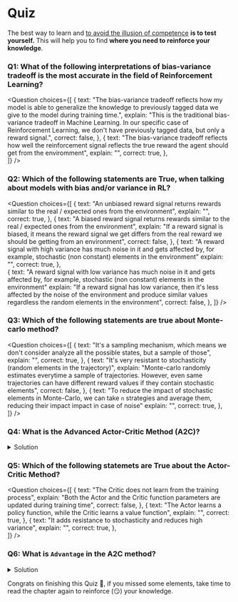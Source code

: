 # Quiz

The best way to learn and [to avoid the illusion of competence](https://www.coursera.org/lecture/learning-how-to-learn/illusions-of-competence-BuFzf) **is to test yourself.** This will help you to find **where you need to reinforce your knowledge**.


### Q1: What of the following interpretations of bias-variance tradeoff is the most accurate in the field of Reinforcement Learning?

<Question
	choices={[
		{
			text: "The bias-variance tradeoff reflects how my model is able to generalize the knowledge to previously tagged data we give to the model during training time.",
			explain: "This is the traditional bias-variance tradeoff in Machine Learning. In our specific case of Reinforcement Learning, we don't have previously tagged data, but only a reward signal.",
      			correct: false,
		},
   		{
			text: "The bias-variance tradeoff reflects how well the reinforcement signal reflects the true reward the agent should get from the enviromment",
			explain: "",
      			correct: true,
		},		
	]}
/>

### Q2: Which of the following statements are True, when talking about models with bias and/or variance in RL?

<Question
	choices={[
		{
			text: "An unbiased reward signal returns rewards similar to the real / expected ones from the environment",
			explain: "",
      			correct: true,
		},
    		{
			text: "A biased reward signal returns rewards similar to the real / expected ones from the environment",
			explain: "If a reward signal is biased, it means the reward signal we get differs from the real reward we should be getting from an environment",
      			correct: false,
		},
    		{
			text: "A reward signal with high variance has much noise in it and gets affected by, for example, stochastic (non constant) elements in the environment"
			explain: "",
      			correct: true,
		},		
    		{
			text: "A reward signal with low variance has much noise in it and gets affected by, for example, stochastic (non constant) elements in the environment"
			explain: "If a reward signal has low variance, then it's less affected by the noise of the environment and produce similar values regardless the random elements in the environment",
      			correct: false,
		},
	]}
/>


### Q3: Which of the following statements are true about Monte-carlo method?

<Question
	choices={[
		{
			text: "It's a sampling mechanism, which means we don't consider analyze all the possible states, but a sample of those",
			explain: "",
      			correct: true,
		},
    		{
			text: "It's very resistant to stochasticity (random elements in the trajectory)",
			explain: "Monte-carlo randomly estimates everytime a sample of trajectories. However, even same trajectories can have different reward values if they contain stochastic elements",
      			correct: false,
		},
    		{
			text: "To reduce the impact of stochastic elements in Monte-Carlo, we can take `n` strategies and average them, reducing their impact impact in case of noise"
			explain: "",
			correct: true,
		},		    
	]}
/>

### Q4: What is the Advanced Actor-Critic Method (A2C)?

<details>
<summary>Solution</summary>

The idea behind Actor-Critic is that we learn two function approximations:
1. A `policy` that controls how our agent acts (π)
2. A `value` function to assist the policy update by measuring how good the action taken is (q)

<img src="https://huggingface.co/datasets/huggingface-deep-rl-course/course-images/resolve/main/en/unit8/step2.jpg" alt="Actor-Critic, step 2"/>

</details>

### Q5: Which of the following statemets are True about the Actor-Critic Method?

<Question
	choices={[
   		 {
			text: "The Critic does not learn from the training process",
			explain: "Both the Actor and the Critic function parameters are updated during training time",
      			correct: false,
		},
		{
			text: "The Actor learns a policy function, while the Critic learns a value function",
			explain: "",
      			correct: true,
		},
    		{
			text: "It adds resistance to stochasticity and reduces high variance",
			explain: "",
      			correct: true,
		},	    
	]}
/>



### Q6: What is `Advantage` in the A2C method?

<details>
<summary>Solution</summary>

Instead of using directly the Action-Value function of the Critic as it is, we could use an `Advantage` function. The idea behind an `Advantage` function is that we calculate the relative advantage of an action compared to the others possible at a state, averaging them.

In other words: how taking that action at a state is better compared to the average value of the state

<img src="https://huggingface.co/datasets/huggingface-deep-rl-course/course-images/resolve/main/en/unit8/advantage1.jpg" alt="Advantage in A2C"/>

</details>

Congrats on finishing this Quiz 🥳, if you missed some elements, take time to read the chapter again to reinforce (😏) your knowledge.
